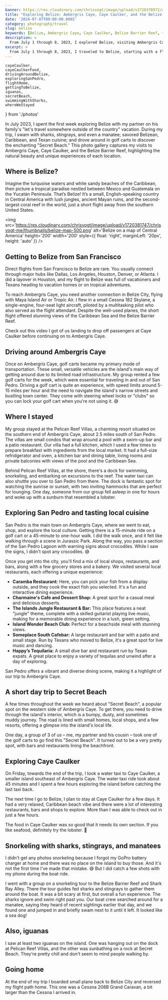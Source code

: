 ```yaml
---
banner: https://res.cloudinary.com/chrisvogt/image/upload/v1720378972/chrisvogt-me/thumbnails/belize-banner.webp
title: "Exploring Belize: Ambergris Caye, Caye Caulker, and the Belize Barrier Reef"
date: '2024-07-07T09:00:00.000Z'
category: photography/travel
slug: belize
keywords: [Belize, Ambergris Caye, Caye Caulker, Belize Barrier Reef, travel photography, photo gallery]
description: >
  From July 1 through 8, 2023, I explored Belize, visiting Ambergris Caye, Caye Caulker, and the Belize Barrier Reef. This gallery contains my favorite shots from the trip, showcasing the natural beauty and unique experiences of each location.
excerpt: >
  From July 1 through 8, 2023, I traveled to Belize, starting with a flight from San Francisco to Belize City, with a layover in Houston. In this photo gallery, you'll find snapshots from my visits to Ambergris Caye, Caye Caulker, and the Belize Barrier Reef, each place offering its own unique beauty and experiences.
---
```


    cayeCaulker,
    cayeCaulkerFood,
    drivingAroundBelize,
    exploringSanPedro,
    flightHome,
    gettingToBelize,
    iguanas,
    secretBeach,
    swimmingWithSharks,
    whereWeStayed
} from './photos'

In July 2023, I spent the first week exploring Belize with my partner on his family's "let's travel somewhere outside of the country" vacation. During my trip, I swam with sharks, stingrays, and even a manatee; savored Belizean, Caribbean, and Texan cuisine; and drove around in golf carts to discover the enchanting "Secret Beach." This photo gallery captures my visits to Ambergris
Caye, Caye Caulker, and the Belize Barrier Reef, highlighting the natural beauty and unique experiences of each location.

## Where is Belize?

<p style={{ display: 'flex', alignItems: 'center' }}>
  Imagine the turquoise waters and white sandy beaches of the Caribbean, then picture a tropical paradise nestled between Mexico and Guatemala on the Yucatán Peninsula. That’s Belize! It’s a small, English-speaking country in Central America with lush jungles, ancient Mayan ruins, and the second-largest coral reef in the world, just a short flight away from the southern United States.

  <img 
    src='https://res.cloudinary.com/chrisvogt/image/upload/v1720381747/chrisvogt-me/thumbnails/belize-map-500.png'
    alt='Belize on a map of Central America'
    height='200'
    width='200'
    style={{ float: 'right', marginLeft: '20px', height: 'auto' }} 
  />
</p>

## Getting to Belize from San Francisco

Direct flights from San Francisco to Belize are rare. You usually connect through major hubs like Dallas, Los Angeles, Houston, Denver, or Atlanta. I did a layover in Houston, and my flight to Belize was full of vacationers and Texans heading to vacation homes or on tropical adventures.

To reach Ambergris Caye, you need another connection in Belize City, flying with Maya Island Air or Tropic Air. I flew in a small Cessna 182 Skylane, a single-engine, four-seat light aircraft, piloted by a multitasking pilot who also served as the flight attendant. Despite the well-used planes, the short flight offered stunning views of the Caribbean Sea and the Belize Barrier Reef.

<PhotoGallery photos={gettingToBelize} />

Check out this video I got of us landing to drop off passengers at Caye Caulker before continuing on to Ambergris Caye.

<YouTube
  title='Landing a Cessna 182 Skylane in Belize'
  url='https://www.youtube.com/embed/L7hw_V3BESc?si=VkAa72CaeA7Luadw'
/>

## Driving around Ambergris Caye

Once on Ambergris Caye, golf carts became my primary mode of transportation. These small, versatile vehicles are the island's main way of getting around due to its limited road infrastructure. My group rented a few golf carts for the week, which were essential for traveling in and out of San Pedro. Driving a golf cart is quite an experience, with speed limits around 5-15 miles per hour and the need to navigate the island's narrow streets and bustling town center. They come with steering wheel locks or "clubs" so you can lock your golf cart when you're not using it. 😅

<PhotoGallery photos={drivingAroundBelize} />

## Where I stayed

My group stayed at the Pelican Reef Villas, a charming resort situated on the southern end of Ambergris Caye, about 2.5 miles south of San Pedro. The villas are small condos that wrap around a pool with a swim-up bar and a patio restaurant. Our villa had a full kitchen, which I used a few times to prepare breakfast with ingredients from the local market. It had a full-size refridgerator and oven, a kitchen bar and dining table, living rooms and private balconies with views of the pool and the Caribbean Sea.

Behind Pelican Reef Villas, at the shore, there's a dock for swimming, snorkeling, and embarking on excursions to the reef. The water taxi can also shuttle you over to San Pedro from there. The dock is fantastic spot for watching the sunrise or sunset, with two inviting hammocks that are perfect for lounging. One day, someone from our group fell asleep in one for hours and woke up with a sunburn that resembled a lobster.

<PhotoGallery photos={whereWeStayed} />

## Exploring San Pedro and tasting local cuisine

San Pedro is the main town on Ambergris Caye, where we went to eat, shop, and explore the local culture. Getting there is a 15-minute ride on a golf cart or a 45-minute to one-hour walk. I did the walk once, and it felt like walking through a scene in Jurassic Park. Along the way, you pass a section of the San Pedro Lagoon with warning signs about crocodiles. While I saw the signs, I didn't spot any crocodiles. 😅

Once you get into the city, you'll find a mix of local shops, restaurants, and bars, along with a few grocery stores and a bakery. We visited several local restaurants, each offering a unique experience:

* **Caramba Restaurant:** Here, you can pick your fish from a display outside, and they cook the exact fish you selected. It's a fun and interactive dining experience.
* **Charmaine's Cafe and Dessert Shop:** A great spot for a casual meal and delicious desserts.
* **The Islands Jungle Restaurant & Bar:** This place features a neat "jungle" theme, complete with a skilled guitarist playing live music, making for a memorable dining experience in a lush, green setting.
* **Island Wonder Beach Club:** Perfect for a beachside meal with stunning views.
* **Someplace South Cafebar:** A large restaurant and bar with a patio and small stage. Run by Texans who moved to Belize, it's a great spot for live music and dancing.
* **Happy’s Tequilaria:** A small dive bar and restaurant run by Texan expats. A great place to enjoy a variety of tequilas and unwind after a day of exploring.

San Pedro offers a vibrant and diverse dining scene, making it a highlight of our trip to Ambergris Caye.

<PhotoGallery photos={exploringSanPedro} />

## A short day trip to Secret Beach

A few times throughout the week we heard about "Secret Beach", a popular spot on the western side of Ambergris Caye. To get there, you need to drive through the island's interior, which is a bumpy, dusty, and sometimes muddy journey. The road is lined with small homes, local shops, and a few resorts, offering a glimpse into the island's local life.

One day, a group of 3 of us – me, my partner and his cousin – took one of the golf carts to go find this "Secret Beach". It turned out to be a very pretty spot, with bars and restaurants lining the beachfront.

<PhotoGallery photos={secretBeach} />

## Exploring Caye Caulker

On Friday, towards the end of the trip, I took a water taxi to Caye Caulker, a smaller island southeast of Ambergris Caye. The water taxi ride took about 45 minutes and I spent a few hours exploring the island before catching the last taxi back.

The next time I go to Belize, I plan to stay at Caye Caulker for a few days. It had a very relaxed, Caribbean beach vibe and there were a lot of interesting restaurants, bars and shops to explore. More than I was able to check out in just a few hours.

<PhotoGallery photos={cayeCaulker} />

The food in Caye Caulker was so good that it needs its own section. If you like seafood, definitely try the lobster. 🤤

<PhotoGallery photos={cayeCaulkerFood} />

## Snorkeling with sharks, stingrays, and manatees

I didn't get any photos snorkeling because I forgot my GoPro battery charger at home and there was no place on the island to buy those. And it's not the first time I've made that mistake. 😅 But I did catch a few shots with my phone during the boat ride.

I went with a group on a snorkeling tour to the Belize Barrier Reef and Shark Ray Alley. There the tour guides fed sharks and stingrays to gather them around the boat. It was a bit scary at first, but overall a fun experience. The sharks ignore and swim right past you. Our boat crew searched around for a manatee, saying they heard of recent sightings earlier that day, and we found one and jumped in and briefly swam next to it until it left. It looked like a sea dog!

<PhotoGallery photos={swimmingWithSharks} />

## Also, iguanas

I saw at least two iguanas on the island. One was hanging out on the dock at Pelican Reef Villas, and the other was sunbathing on a rock at Secret Beach. They're pretty chill and don't seem to mind people walking by.

<PhotoGallery photos={iguanas} />

## Going home

At the end of my trip I boarded small plane back to Belize City and reversed my flight path home. This one was a Cessna 208B Grand Caravan, a bit larger than the Cessna I arrived in.

<PhotoGallery photos={flightHome} />
